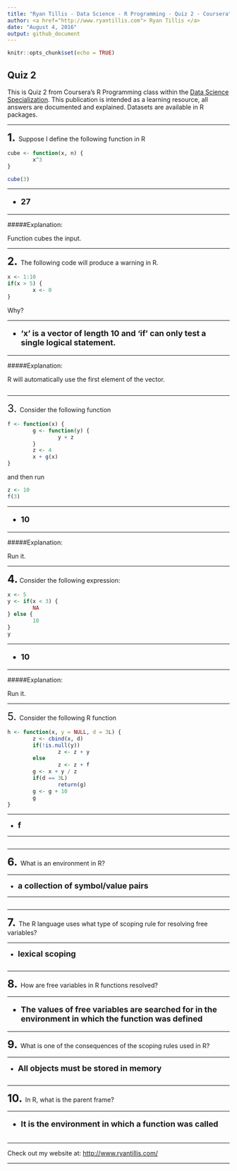 ```yaml
---
title: "Ryan Tillis - Data Science - R Programming - Quiz 2 - Coursera"
author: <a href="http://www.ryantillis.com"> Ryan Tillis </a>
date: "August 4, 2016"
output: github_document
---
```


```r
knitr::opts_chunk$set(echo = TRUE)
```

## Quiz 2

This is Quiz 2 from Coursera's R Programming class within the <a href="https://www.coursera.org/specializations/jhu-data-science">Data Science Specialization</a>. This publication is intended as a learning resource, all answers are documented and explained. Datasets are available in R packages.

<hr>

<font size="+2">**1.**  </font>Suppose I define the following function in R

```r
cube <- function(x, n) {
        x^3
}

cube(3)
```

<hr>

<font size="+1"><b>

* 27

</b>
</font>

<hr>

#####Explanation:

Function cubes the input.

<hr>
<font size="+2">**2.**  </font> The following code will produce a warning in R.
```r
x <- 1:10
if(x > 5) {
        x <- 0
}
```
Why?

<hr>

<font size="+1"><b>

* 'x' is a vector of length 10 and 'if' can only test a single logical statement.

</b>
</font>

<hr>

#####Explanation:

R will automatically use the first element of the vector.

```r
```
<hr>

<font size="+2">3.  </font> Consider the following function

```r
f <- function(x) {
        g <- function(y) {
                y + z
        }
        z <- 4
        x + g(x)
}
```
and then run
```r
z <- 10
f(3)
```
<hr>

<font size="+1">
<b>

* 10

</b>
</font>

<hr>

#####Explanation:

Run it.

<hr>

<font size="+2">**4.**</font>  Consider the following expression:

```r
x <- 5
y <- if(x < 3) {
        NA
} else {
        10
}
y
```

<hr>

<font size="+1"><b>

* 10

</b>
</font>

<hr>

#####Explanation:

Run it.

<hr>

<font size="+2">5.  </font>Consider the following R function

```r
h <- function(x, y = NULL, d = 3L) {
        z <- cbind(x, d)
        if(!is.null(y))
                z <- z + y
        else
                z <- z + f
        g <- x + y / z
        if(d == 3L)
                return(g)
        g <- g + 10
        g
}
```

<hr>

* <font size="+1">**f**</font>

<hr>


```r
```

<hr>

<font size="+2">**6.**  </font> What is an environment in R?

<hr>

* <font size="+1">**a collection of symbol/value pairs**</font>

<hr>

```r
```

<hr>

<font size="+2">**7.**  </font> The R language uses what type of scoping rule for resolving free variables?

<hr>

* <font size="+1">**lexical scoping**</font>


```r
```

<hr>

<font size="+2">**8.**  </font> How are free variables in R functions resolved?

<hr>

<font size="+1"><b>

* The values of free variables are searched for in the environment in which the function was defined

</b>
</font>

<hr>

<font size="+2">**9.**  </font> What is one of the consequences of the scoping rules used in R?
<hr>

* <font size="+1">**All objects must be stored in memory**</font>


```r

```

<hr>

<font size="+2">**10.**  </font> In R, what is the parent frame?

<hr>

<font size="+1"><b>

* It is the environment in which a function was called

</b>
</font>


```r

```

<hr>
Check out my website at: <http://www.ryantillis.com/>
<hr>
